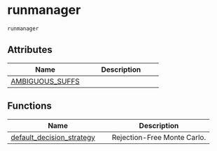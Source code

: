 # runmanager { #kimmdy.runmanager }

`runmanager`

## Attributes

| Name | Description |
| --- | --- |
| [AMBIGUOUS_SUFFS](kimmdy.runmanager.AMBIGUOUS_SUFFS.qmd#kimmdy.runmanager.AMBIGUOUS_SUFFS) |  |

## Functions

| Name | Description |
| --- | --- |
| [default_decision_strategy](kimmdy.runmanager.default_decision_strategy.qmd#kimmdy.runmanager.default_decision_strategy) | Rejection-Free Monte Carlo. |